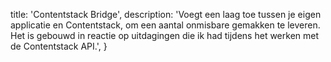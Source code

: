   title: 'Contentstack Bridge',
  description:
    'Voegt een laag toe tussen je eigen applicatie en Contentstack, om een aantal onmisbare gemakken te leveren. Het is gebouwd in reactie op uitdagingen die ik had tijdens het werken met de Contentstack API.',
}
